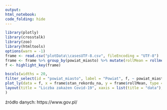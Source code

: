 ```yaml
---
output:
html_notebook:
code_folding: hide
---
```

```r
library(plotly)
library(crosstalk)
library(zoo)
library(htmltools)
options(warn = -1)
frame <- read.csv("plotData\\casesUTF-8.csv", fileEncoding = "UTF-8")
frame <- frame %>% group_by(powiat_miasto) %>% mutate(rollMean = rollmean(liczba_przypadkow, k = 7, na.pad = T))
f <- highlight_key(frame)

bscols(widths = 20,
filter_select(id = "powiat_miasto", label = "Powiat", f, ~ powiat_miasto),
plot_ly(data = f, x = frame$stan_rekordu_na, y = frame$rollMean, type = 'scatter', mode = 'lines', color = frame$powiat_miasto) %>%
layout(title = "Liczba zakażen Covid-19", xaxis = list(title = "data"), yaxis = list(title = "liczba przypadków"))
)
```
<div>źródło danych: https://www.gov.pl/</div>
